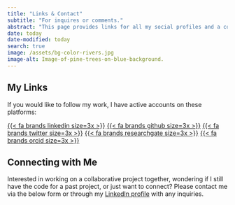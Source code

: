 ```yaml
---
title: "Links & Contact"
subtitle: "For inquires or comments."
abstract: "This page provides links for all my social profiles and a contact form."
date: today
date-modified: today
search: true
image: /assets/bg-color-rivers.jpg
image-alt: Image-of-pine-trees-on-blue-background.
---
```


## My Links

If you would like to follow my work, I have active accounts on these platforms:

[{{< fa brands linkedin size=3x >}}](https://www.linkedin.com/in/benjamintjepkes/) [{{< fa brands github size=3x >}}](https://github.com/btjepkes) [{{< fa brands twitter size=3x >}}](https://twitter.com/BTjepkes) [{{< fa brands researchgate size=3x >}}](https://www.researchgate.net/profile/Benjamin-Tjepkes) [{{< fa brands orcid size=3x >}}](https://orcid.org/0009-0002-5524-2675)


## Connecting with Me

Interested in working on a collaborative project together, wondering if I still have the code for a past project, or just want to connect? Please contact me via the below form or through my [LinkedIn profile](https://www.linkedin.com/in/benjamintjepkes/) with any inquiries.

```{=html}

<iframe data-tally-src="https://tally.so/embed/w4BOlk?alignLeft=1&hideTitle=1&transparentBackground=1&dynamicHeight=1" loading="lazy" width="100%" height="100" frameborder="0" marginheight="0" marginwidth="0" title="Contact Form
"></iframe><script>var d=document,w="https://tally.so/widgets/embed.js",v=function(){"undefined"!=typeof Tally?Tally.loadEmbeds():d.querySelectorAll("iframe[data-tally-src]:not([src])").forEach((function(e){e.src=e.dataset.tallySrc}))};if("undefined"!=typeof Tally)v();else if(d.querySelector('script[src="'+w+'"]')==null){var s=d.createElement("script");s.src=w,s.onload=v,s.onerror=v,d.body.appendChild(s);}</script>


```


